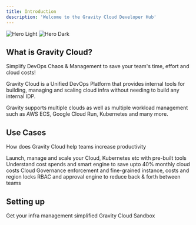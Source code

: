 ```yaml
---
title: Introduction
description: 'Welcome to the Gravity Cloud Developer Hub'
---
```


<img
  className="block dark:hidden"
  src="/images/readme.png"
  alt="Hero Light"
/>
<img
  className="hidden dark:block"
  src="/images/readme.png"
  alt="Hero Dark"
/>

## What is Gravity Cloud?

<Note>Simplify DevOps Chaos & Management to save your team's time, effort and cloud costs!</Note>

Gravity Cloud is a Unified DevOps Platform that provides internal tools for building, managing and scaling cloud infra without needing to build any internal IDP.

Gravity supports multiple clouds as well as multiple workload management such as AWS ECS, Google Cloud Run, Kubernetes and many more.

## Use Cases

How does Gravity Cloud help teams increase productivity

<CardGroup cols={2}>
  <Card
    title="DevOps"
    icon="code"
    href="/use-cases/devops"
  >
    Launch, manage and scale your Cloud, Kubernetes etc with pre-built tools
  </Card>
  <Card
    title="FinOps"
    icon="file-invoice-dollar"
    href="https://mintlify.com/docs/api-playground/openapi"
  >
    Understand cost spends and smart engine to save upto 40% monthly cloud costs
  </Card>
  <Card
    title="Cloud Governance"
    icon="shield"
    href="https://mintlify.com/docs/components/accordion"
  >
    Cloud Governance enforcement and fine-grained instance, costs and region locks
  </Card>
  <Card
    title="Access Management"
    icon="users"
    href="https://mintlify.com/customers"
  >
    RBAC and approval engine to reduce back & forth between teams
  </Card>
</CardGroup>

## Setting up

<CardGroup cols={2}>
  <Card
    title="Get Started"
    icon="stars"
    href="https://mintlify.com/docs/quickstart"
  >
    Get your infra management simplified
  </Card>
  <Card
    title="Demo playground"
    icon="hand-sparkles"
    href="https://mintlify.com/docs/development"
  >
    Gravity Cloud Sandbox
  </Card>
</CardGroup>
